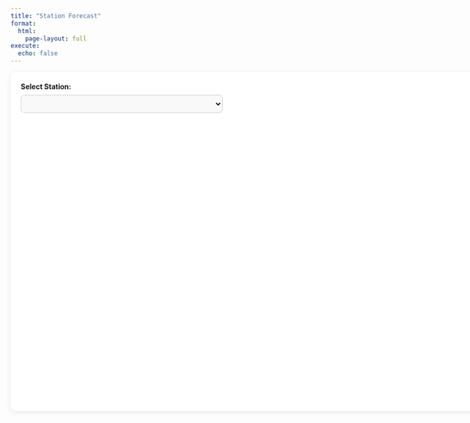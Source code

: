 ```yaml
---
title: "Station Forecast"
format: 
  html:
    page-layout: full
execute:
  echo: false
---
```


<style>
  body, .page-container, .content {
    max-width: none !important;
    width: 100% !important;
  }

  #forecast-container {
    background: white;
    padding: 20px;
    border-radius: 12px;
    box-shadow: 0 2px 10px rgba(0,0,0,0.1);
    max-width: 100%;
    width: 100%;
    margin: 0 auto;
    box-sizing: border-box;
  }
  label {
    font-weight: bold;
    display: block;
    margin-bottom: 8px;
  }
  #station-dropdown {
    width: 100%;
    max-width: 400px;
    padding: 8px 12px;
    font-size: 14px;
    border-radius: 8px;
    border: 1px solid #ccc;
    margin-bottom: 20px;
    background-color: #f9f9f9;
    cursor: pointer;
    box-sizing: border-box;
  }
  #forecast-chart {
    width: 100%;
    height: 550px;
  }
</style>

<div id="forecast-container">
  <label for="station-dropdown">Select Station:</label>
  <select id="station-dropdown"></select>
  <div id="forecast-chart"></div>
</div>

<script src="https://cdn.plot.ly/plotly-latest.min.js"></script>
<script src="https://cdnjs.cloudflare.com/ajax/libs/PapaParse/5.4.1/papaparse.min.js"></script>

<script>
  // station -> skill score dictionary
  const skillScores = {
    "Ashok Vihar, Delhi - DPCC": 0.549601,
    "Bawana, Delhi - DPCC": 0.475951,
    "Dr. Karni Singh Shooting Range, Delhi - DPCC": 0.481223,
    "Dwarka-Sector 8, Delhi - DPCC": 0.389267,
    "Jahangirpuri, Delhi - DPCC": 0.321271,
    "Jawaharlal Nehru Stadium, Delhi - DPCC": 0.671313,
    "Major Dhyan Chand National Stadium, Delhi - DPCC": 0.473435,
    "Mandir Marg, Delhi - DPCC": 0.388009,
    "Mundka, Delhi - DPCC": 0.468725,
    "Najafgarh, Delhi - DPCC": -0.014836,
    "Narela, Delhi - DPCC": 0.589600,
    "Nehru Nagar, Delhi - DPCC": 0.116329,
    "Okhla Phase-2, Delhi - DPCC": 0.576590,
    "Patparganj, Delhi - DPCC": 0.493397,
    "Punjabi Bagh, Delhi - DPCC": 0.571201,
    "Pusa, Delhi - DPCC": 0.509975,
    "R K Puram, Delhi - DPCC": 0.466485,
    "Rohini, Delhi - DPCC": 0.686920,
    "Sonia Vihar, Delhi - DPCC": 0.410197,
    "Sri Aurobindo Marg, Delhi - DPCC": 0.185391,
    "Vivek Vihar, Delhi - DPCC": 0.584140,
    "Wazirpur, Delhi - DPCC": 0.503040
  };

  function getQueryParam(param) {
    const urlParams = new URLSearchParams(window.location.search);
    return urlParams.get(param);
  }

  const dropdown = document.getElementById("station-dropdown");

  const stations = Object.keys(skillScores);
  const selectedStation = getQueryParam("station") || stations[0];

  stations.forEach(station => {
    const option = document.createElement("option");
    option.value = station;
    option.text = station;
    if (station === selectedStation) option.selected = true;
    dropdown.add(option);
  });

  let allData = null;

  Papa.parse("data/dataset/timesfm_3days.csv", {
    download: true,
    header: true,
    dynamicTyping: true,
    complete: function(results) {
      allData = results.data;

      allData.forEach(row => {
        row.Timestamp = new Date(row.Timestamp);
      });

      plotForecast(selectedStation);
    },
    error: function(err) {
      console.error("CSV load error:", err);
      document.getElementById("forecast-chart").innerHTML = "<p>Failed to load data.</p>";
    }
  });

  dropdown.addEventListener("change", function() {
    const station = dropdown.value;
    
    const newUrl = window.location.pathname + "?station=" + encodeURIComponent(station);
    window.history.replaceState(null, "", newUrl);

    plotForecast(station);
  });

  function plotForecast(station) {
    if (!allData) return;

    const startDate = new Date("2023-12-18T00:00:00");
    const cutoff = new Date("2024-01-03T23:00:00");

    const stationData = allData.filter(row =>
      row.station === station &&
      row.Timestamp >= startDate &&
      row.Timestamp <= cutoff
    );

    if (stationData.length === 0) {
      document.getElementById("forecast-chart").innerHTML = "<p>No data found for this station in selected range.</p>";
      return;
    }

    const decEnd = new Date("2023-12-31T23:00:00");
    const janStart = new Date("2024-01-01T00:00:00");

    const dataBeforeJan = stationData.filter(row => row.Timestamp <= decEnd);
    const dataJan = stationData.filter(row => row.Timestamp >= janStart);

    const traces = [];

    if (dataBeforeJan.length > 0) {
      traces.push({
        x: dataBeforeJan.map(r => r.Timestamp),
        y: dataBeforeJan.map(r => r["Actual_PM2.5"]),
        mode: "lines",
        name: "Actual PM₂.₅"
      });
      traces.push({
        x: dataBeforeJan.map(r => r.Timestamp),
        y: dataBeforeJan.map(r => r["Predicted_PM2.5"]),
        mode: "lines",
        name: "Predicted PM₂.₅"
      });
    }

    if (dataJan.length > 0) {
      traces.push({
        x: dataJan.map(r => r.Timestamp),
        y: dataJan.map(r => r["Predicted_PM2.5"]),
        mode: "lines",
        name: "Forecasted PM₂.₅ (Next 3 Days)"
      });
    }

    const score = skillScores[station] !== undefined ? 
                  "Skill Score: " + skillScores[station].toFixed(3) : "";

    Plotly.newPlot("forecast-chart", traces, {
      title: station + "<br>" + score,
      xaxis: {
        title: "Timestamp",
        automargin: true
      },
      yaxis: { 
        title: "PM₂.₅ (µg/m³)",
        range: [0, 1000] 
      },
      margin: {
        l: 50,
        r: 0,
        b: 50,
        t: 50,
        pad: 4
      },
      legend: {
        x: 1,
        y: 1,
        xanchor: "right",
        yanchor: "top",
        bgcolor: "rgba(255,255,255,0.7)",
        bordercolor: "rgba(51, 51, 51, 0.3)",
        borderwidth: 1
      },
      responsive: true,
      autosize: true
    });
  }

  window.addEventListener("resize", function() {
    Plotly.Plots.resize(document.getElementById("forecast-chart"));
  });
</script>
